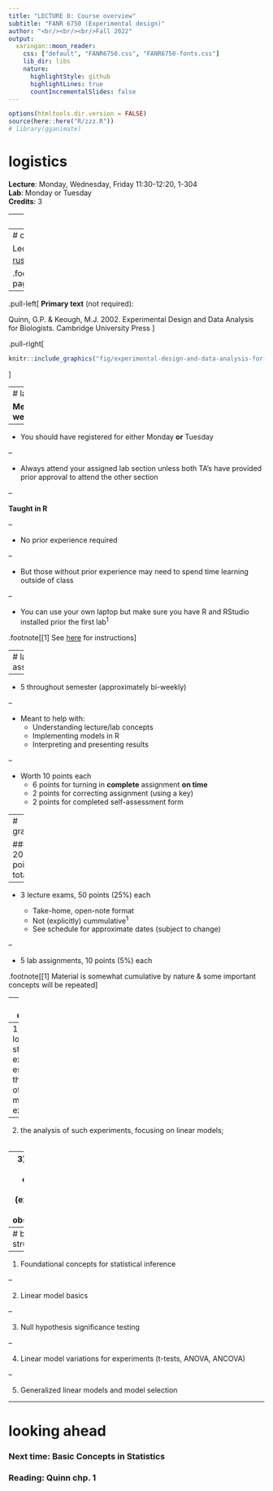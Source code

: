 ```yaml
---
title: "LECTURE 0: Course overview"
subtitle: "FANR 6750 (Experimental design)"
author: "<br/><br/><br/>Fall 2022"
output:
  xaringan::moon_reader:
    css: ["default", "FANR6750.css", "FANR6750-fonts.css"]
    lib_dir: libs
    nature:
      highlightStyle: github
      highlightLines: true
      countIncrementalSlides: false
---
```


```r
options(htmltools.dir.version = FALSE)
source(here::here("R/zzz.R"))
# library(gganimate)
```

# logistics

**Lecture**: Monday, Wednesday, Friday 11:30-12:20, 1-304  
**Lab**: Monday or Tuesday  
**Credits**: 3  

---
# instructors

#### Dr. Clark Rushing  
[clark.rushing@uga.edu](clark.rushing@uga.edu)   
**Office**: 3-409  
**Office hours**: Monday and Wednesday 1:00-2:30 (or by appointment)

#### Michael Baker  
[michael.baker2@uga.edu](michael.baker2@uga.edu)  
**Office**: 1-102A  
**Office hours**: W 9:30-11:00 or by appointment  
  
#### Nancy Raginski  
[nancy.raginski@uga.edu](nancy.raginski@uga.edu)  
**Office**: 3-402  
**Office hours**: Th 10-11:30 or by appointment

---
# course schedule and materials

Lectures and labs: [rushinglab.github.io/FANR6750](https://rushinglab.github.io/FANR6750)<sup>1</sup>

.footnote[[1] Bookmark this page!]

--

.pull-left[
**Primary text** (not required):

Quinn, G.P. & Keough, M.J. 2002. Experimental Design and Data Analysis for Biologists. Cambridge University Press
]

.pull-right[
```r
knitr::include_graphics("fig/experimental-design-and-data-analysis-for-biologists-1.jpg")
```
]


---
# labs

**Meet weekly**

--

- You should have registered for either Monday **or** Tuesday

--

- Always attend your assigned lab section unless both TA's have provided prior approval to attend the other section

--

**Taught in R**

--

- No prior experience required

--

- But those without prior experience may need to spend time learning outside of class

--

- You can use your own laptop but make sure you have R and RStudio installed prior the first lab<sup>1</sup>



.footnote[[1] See [here](https://rushinglab.github.io/FANR6750/articles/syllabus.html#course-resources-1) for instructions]

---
# lab assignments

--

- 5 throughout semester (approximately bi-weekly)

--

- Meant to help with:
    + Understanding lecture/lab concepts
    + Implementing models in R
    + Interpreting and presenting results
    
--

- Worth 10 points each
    + 6 points for turning in **complete** assignment **on time**
    + 2 points for correcting assignment (using a key)
    + 2 points for completed self-assessment form

---
# grading

#### 200 points total

--

- 3 lecture exams, 50 points (25%) each

    + Take-home, open-note format
    + Not (explicitly) cummulative<sup>1</sup>
    + See schedule for approximate dates (subject to change)

--

- 5 lab assignments, 10 points (5%) each

.footnote[[1] Material is somewhat cumulative by nature & some important concepts will be repeated]  

---
# course objectives

**To understand:**  
<br/>

--
1) the logical structure of experiments, especially the design of manipulative experiments;  
<br/>

--
2) the analysis of such experiments, focusing on linear models;  
<br/>

--
3) the use of models in ecological studies (experimental and observational);  
<br/>


---
# basic structure

--

1) Foundational concepts for statistical inference

--

2) Linear model basics

--

3) Null hypothesis significance testing

--

4) Linear model variations for experiments (t-tests, ANOVA, ANCOVA)

--

5) Generalized linear models and model selection

---
# looking ahead

### Next time: Basic Concepts in Statistics

### Reading: Quinn chp. 1

